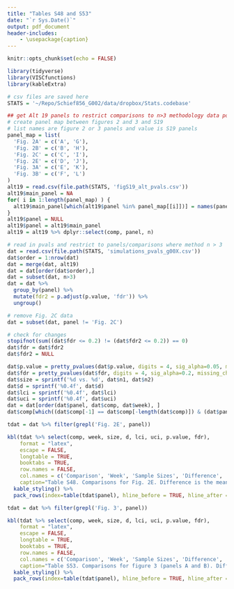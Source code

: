 ```yaml
---
title: "Tables S48 and S53"
date: "`r Sys.Date()`"
output: pdf_document
header-includes:
    - \usepackage{caption}
---
```


\captionsetup[table]{labelformat=empty}


\clearpage

```r
knitr::opts_chunk$set(echo = FALSE)

library(tidyverse)
library(VISCfunctions)
library(kableExtra)

# csv files are saved here
STATS = '~/Repo/Schief856_G002/data/dropbox/Stats.codebase'
```




```r

## get Alt 19 panels to restrict comparisons to n>3 methodology data points
# create panel map between figures 2 and 3 and S19
# list names are figure 2 or 3 panels and value is S19 panels
panel_map = list(
  'Fig. 2A' = c('A', 'G'),
  'Fig. 2B' = c('B', 'H'),
  'Fig. 2C' = c('C', 'I'),
  'Fig. 2E' = c('D', 'J'),
  'Fig. 3A' = c('E', 'K'),
  'Fig. 3B' = c('F', 'L')
)
alt19 = read.csv(file.path(STATS, 'figS19_alt_pvals.csv'))
alt19$main_panel = NA
for( i in 1:length(panel_map) ) {
  alt19$main_panel[which(alt19$panel %in% panel_map[[i]])] = names(panel_map)[i]
}
alt19$panel = NULL
alt19$panel = alt19$main_panel
alt19 = alt19 %>% dplyr::select(comp, panel, n)

# read in pvals and restrict to panels/comparisons where method n > 3
dat = read.csv(file.path(STATS, 'simulations_pvals_g00X.csv'))
dat$order = 1:nrow(dat)
dat = merge(dat, alt19)
dat = dat[order(dat$order),]
dat = subset(dat, n>3)
dat = dat %>%
  group_by(panel) %>%
  mutate(fdr2 = p.adjust(p.value, 'fdr')) %>%
  ungroup()

# remove Fig. 2C data
dat = subset(dat, panel != 'Fig. 2C')

# check for changes
stopifnot(sum((dat$fdr <= 0.2) != (dat$fdr2 <= 0.2)) == 0)
dat$fdr = dat$fdr2
dat$fdr2 = NULL

dat$p.value = pretty_pvalues(dat$p.value, digits = 4, sig_alpha=0.05, missing_char='NA', background = "yellow")
dat$fdr = pretty_pvalues(dat$fdr, digits = 4, sig_alpha=0.2, missing_char='NA', background = "yellow")
dat$size = sprintf('%d vs. %d', dat$n1, dat$n2)
dat$d = sprintf('%0.4f', dat$d)
dat$lci = sprintf('%0.4f', dat$lci)
dat$uci = sprintf('%0.4f', dat$uci)
dat = dat[order(dat$panel, dat$comp, dat$week), ]
dat$comp[which((dat$comp[-1] == dat$comp[-length(dat$comp)]) & (dat$panel[-1] == dat$panel[-length(dat$panel)])) + 1] ='\\hfill'

```

\clearpage

```r
tdat = dat %>% filter(grepl('Fig. 2E', panel))

kbl(tdat %>% select(comp, week, size, d, lci, uci, p.value, fdr),
    format = "latex",
    escape = FALSE,
    longtable = TRUE,
    booktabs = TRUE,
    row.names = FALSE,
    col.names = c('Comparison', 'Week', 'Sample Sizes', 'Difference', 'LCI', 'UCI', 'P-value', 'FDR'),
    caption="Table S48. Comparisons for Fig. 2E. Difference is the mean fold-change adjusted for the difference in methods used across trials.  UCI and LCI give the 95\\% CI about the difference.") %>%
  kable_styling() %>%
  pack_rows(index=table(tdat$panel), hline_before = TRUE, hline_after = TRUE, escape=TRUE)
```

\clearpage

```r
tdat = dat %>% filter(grepl('Fig. 3', panel))

kbl(tdat %>% select(comp, week, size, d, lci, uci, p.value, fdr),
    format = "latex",
    escape = FALSE,
    longtable = TRUE,
    booktabs = TRUE,
    row.names = FALSE,
    col.names = c('Comparison', 'Week', 'Sample Sizes', 'Difference', 'LCI', 'UCI', 'P-value', 'FDR'),
    caption="Table S53. Comparisons for figure 3 (panels A and B). Difference is the mean difference of Group 2 versus Group 1 adjusted for the difference in methods used across trials.  UCI and LCI give the 95\\% CI about the difference.") %>%
  kable_styling() %>%
  pack_rows(index=table(tdat$panel), hline_before = TRUE, hline_after = TRUE, escape=TRUE)
```
